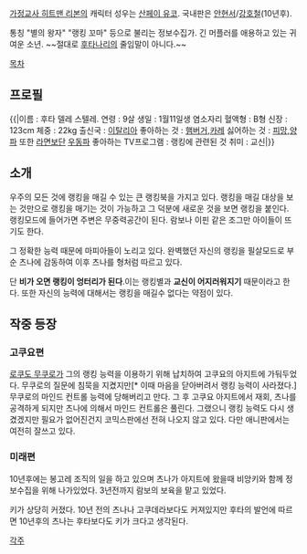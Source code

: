 [[가정교사 히트맨 리본]]의 캐릭터 성우는 [[산페이 유코]]. 국내판은 [[안현서]]/[[강호철]](10년후).

통칭 "별의 왕자" "랭킹 꼬마" 등으로 불리는 정보수집가. 긴 머플러를 애용하고 있는 귀여운 소년. ~~절대로 [[후타나리]]의 줄임말이 아니다.~~

[[목차]]

== 프로필 ==
{{|이름 : 후타 델레 스텔레.
연령 : 9살
생일 : 1월11일생 염소자리
혈액형 : B형
신장 : 123cm
체중 : 22kg
출신국 : [[이탈리아]] 
좋아하는 것 : [[햄버거]],[[카레]]
싫어하는 것 : [[피망]],[[양파]] 또한 [[라면]]보단 [[우동]]파 
좋아하는 TV프로그램 : 랭킹에 관련된 것
취미 : 교신|}}

== 소개 ==
우주의 모든 것에 랭킹을 매길 수 있는 큰 랭킹북을 가지고 있다. 랭킹을 매길 대상을 보는 것만으로 랭킹을 매기는 것이 가능하고 그 덕분에 새로운 것을 보면 랭킹을 붙인다. 랭킹모드에 들어가면 주변은 무중력공간이 된다. 람보나 이핀 같은 조그만 아이들이 뜨기도 한다.

그 정확한 능력 때문에 마피아들이 노리고 있다. 완벽했던 자신의 랭킹을 필살모드로 부순 츠나에 감동하여 이후 츠나를 형처럼 따르고 있다.

단 '''비가 오면 랭킹이 엉터리가 된다'''.이는 랭킹별과 '''교신이 어지러워지기''' 때문이라고 한다. 또한 자신의 능력에 대해서는 랭킹을 매길수 없다는 약점이 있다.

== 작중 등장 ==
=== 고쿠요편 ===
[[로쿠도 무쿠로]]가 그의 랭킹 능력을 이용하기 위해 납치하여 고쿠요의 아지트에 가둬두었다. 무쿠로의 질문에 침묵을 지켰지만[* 이때 마음을 닫아버려서 랭킹 능력이 사라졌다.] 무쿠로의 마인드 컨트롤 능력에 당해버리고 만다. 그 후 고쿠요 아지트에서 재회, 츠나를 공격하게 되지만 츠나에 의해서 마인드 컨트롤은 풀린다. 그랬으니 랭킹 능력도 다시 생겼겠지만 필요가 없어진건지 코믹스판에선 전혀 나오지 않고 있다. 다만 애니판에서는 여전히 잘쓰고 있다.

=== 미래편 ===
10년후에는 봉고레 조직의 일을 하고 있으며 츠나가 아지트에 왔을때 비앙키와 함께 정보수집을 위해 나가있었다. 3년전까지 람보의 보육을 맡고 있었다.

키가 상당히 커졌다. 10년 전의 츠나나 고쿠데라보다도 커져있지만 후타의 발언에 따르면 10년후의 츠나는 후타보다도 키가 크다고 생각된다.

[[각주]]
